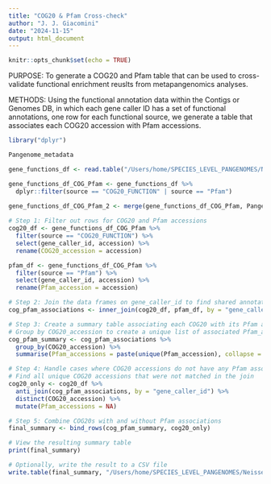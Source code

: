 ```yaml
---
title: "COG20 & Pfam Cross-check"
author: "J. J. Giacomini"
date: "2024-11-15"
output: html_document
---
```


```r
knitr::opts_chunk$set(echo = TRUE)
```

PURPOSE: To generate a COG20 and Pfam table that can be used to cross-validate functional enrichment reuslts from metapangenomics analyses. 

METHODS: Using the functional annotation data within the Contigs or Genomes DB, in which each gene caller ID has a set of functional annotations, one row for each functional source, we generate a table that associates each COG20 accession with Pfam accessions. 

```r

library("dplyr")

Pangenome_metadata

gene_functions_df <- read.table("/Users/home/SPECIES_LEVEL_PANGENOMES/Neisseriaceae/20_FUNCTIONAL_ENRICHMENT/N_subflava_vs_N_mucosa_pangenome/gene_clusters_with_functional_annotations.tsv", header = TRUE, sep = "\t",stringsAsFactors = TRUE, fill = TRUE, quote = "")

gene_functions_df_COG_Pfam <- gene_functions_df %>% 
  dplyr::filter(source == "COG20_FUNCTION" | source == "Pfam") 
  
gene_functions_df_COG_Pfam_2 <- merge(gene_functions_df_COG_Pfam, Pangenome_metadata, by.x = "genome_name", by.y = "item", all.x = TRUE)

# Step 1: Filter out rows for COG20 and Pfam accessions
cog20_df <- gene_functions_df_COG_Pfam %>%
  filter(source == "COG20_FUNCTION") %>%
  select(gene_caller_id, accession) %>%
  rename(COG20_accession = accession)

pfam_df <- gene_functions_df_COG_Pfam %>%
  filter(source == "Pfam") %>%
  select(gene_caller_id, accession) %>%
  rename(Pfam_accession = accession)

# Step 2: Join the data frames on gene_caller_id to find shared annotations
cog_pfam_associations <- inner_join(cog20_df, pfam_df, by = "gene_caller_id")

# Step 3: Create a summary table associating each COG20 with its Pfam accessions
# Group by COG20_accession to create a unique list of associated Pfam_accessions
cog_pfam_summary <- cog_pfam_associations %>%
  group_by(COG20_accession) %>%
  summarise(Pfam_accessions = paste(unique(Pfam_accession), collapse = "; "))

# Step 4: Handle cases where COG20 accessions do not have any Pfam associations
# Find all unique COG20 accessions that were not matched in the join
cog20_only <- cog20_df %>%
  anti_join(cog_pfam_associations, by = "gene_caller_id") %>%
  distinct(COG20_accession) %>%
  mutate(Pfam_accessions = NA)

# Step 5: Combine COG20s with and without Pfam associations
final_summary <- bind_rows(cog_pfam_summary, cog20_only)

# View the resulting summary table
print(final_summary)

# Optionally, write the result to a CSV file
write.table(final_summary, "/Users/home/SPECIES_LEVEL_PANGENOMES/Neisseriaceae/20_FUNCTIONAL_ENRICHMENT/N_subflava_vs_N_mucosa_pangenome/COG20_Pfam_associations.txt", row.names = FALSE, quote = FALSE, sep = "\t")


```